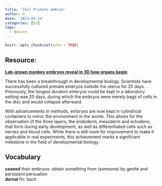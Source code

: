 ```yaml
---
title: '[En] Primate embryo'
author: H
date: '2023-05-14'
categories: [En]
tags:
  - Nature
---
```


```r
knitr::opts_chunk$set(echo = TRUE)
```

## Resource:

[**Lab-grown monkey embryos reveal in 3D how organs begin**](https://www.nature.com/articles/d41586-023-01544-6)


There has been a breakthrough in developmental biology. Scientists have successfully cultured primate embryos outside the uterus for 25 days. Previously, the longest duration embryos could be kept in a laboratory setting was 20 days, during which the embryos were merely bags of cells in the disc and would collapse afterward.

With advancements in methods, embryos are now kept in cylindrical containers to mimic the environment in the womb. This allows for the observation of the three layers, the endoderm, mesoderm and ectoderm, that form during early development, as well as differentiated cells such as nerves and blood cells. While there is still room for improvement to make it applicable in real experiments, this achievement marks a significant milestone in the field of developmental biology.



## Vocabulary 

**coaxed** their embryos: obtain something from (someone) by gentle and persistent persuation <br>
**dorsal** fin: back <br>



